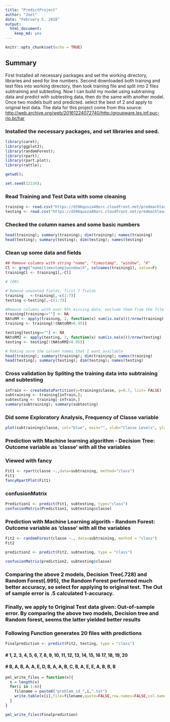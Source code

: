 ```yaml
---
title: "PredictProject"
author: "Joel"
date: "February 5, 2018"
output: 
  html_document: 
    keep_md: yes
---
```


```r
knitr::opts_chunk$set(echo = TRUE)
```

## Summary

First Installed all necessary packages and set the working directory, libraries and seed for line numbers. 
Second downloaded both training and test files into working directory, then took training file and split into 2 files
subtraining and subtesting. Now I can build my model using subtraining data and predict with subtesting data, then 
do the same with another model. Once two models built and predicted. select the best of 2 and apply to original test 
data. The data for this project come from this source: <http://web.archive.org/web/20161224072740/http:/groupware.les.inf.puc-rio.br/har>

### Installed the necessary packages, and set libraries and seed.

```r
library(caret);
library(ggplot2); 
library(randomForest);
library(rpart);
library(rpart.plot);
library(rattle);

getwd();

set.seed(12234);
```


### Read Training and Test Data with some cleaning 
```r
training <- read.csv("https://d396qusza40orc.cloudfront.net/predmachlearn/pml-training.csv", na.strings=c("NA","#DIV/0!",""))
testing <- read.csv("https://d396qusza40orc.cloudfront.net/predmachlearn/pml-testing.csv", na.strings=c("NA","#DIV/0!",""))
```


### Checked the column names and some basic numbers
```r
head(training); summary(training); dim(training); names(training)
head(testing); summary(testing); dim(testing); names(testing)
```


### Clean up some data and fields
```r
## Remove columns with string "name", "timestamp", "window", "X"
Cl <- grep("name|timestamp|window|X", colnames(training1), value=F) 
trainingCl <- training1[,-Cl]

# (OR)
```

```r
# Remove unwanted fields, first 7 fields
training   <-training[,-c(1:7)]
testing <-testing[,-c(1:7)]

#Remove columns with over 95% missing data, exclude them from the file
training[training==""] <- NA
NAtoRM <- apply(training, 2, function(x) sum(is.na(x)))/nrow(training)
training <- training[!(NAtoRM>0.95)]

testing[testing==""] <- NA
NAtoRM2 <- apply(testing, 2, function(x) sum(is.na(x)))/nrow(testing)
testing <- testing[!(NAtoRM2>0.95)]

# Making sure the column names that I want available
head(training); summary(training); dim(training); names(training)
head(testing); summary(testing); dim(testing); names(testing)
```


### Cross validation by Spliting the training data into subtraining and subtesting
```r
inTrain <- createDataPartition(y=training$classe, p=0.7, list= FALSE)
subtraining <- training[inTrain,]; 
subtesting <- training[-inTrain,]
summary(subtraining); summary(subtesting)
```

### Did some Exploratory Analysis, Frequency of Classe variable
```r
plot(subtraining$classe, col="blue", main="", xlab="Classe Levels", ylab="Frequency")
```


### Prediction with Machine learning algorithm - Decision Tree: Outcome variable as 'classe' with all the variables


### Viewed with fancy
```r
Fit1 <- rpart(classe ~.,data=subtraining, method="class")
Fit1
fancyRpartPlot(Fit1)
```

### confusionMatrix
```r
Prediction1 <- predict(Fit1, subtesting, type="class")
confusionMatrix(Prediction1, subtesting$classe)
```


### Prediction with Machine Learning algorith - Random Forest: Outcome variable as 'classe' with all the variables

```r
Fit2 <- randomForest(classe ~., data=subtraining, method = "class")
Fit2

prediction2 <- predict(Fit2, subtesting, type = "class")

confusionMatrix(prediction2, subtesting$classe)
```

### Comparing the above 2 models, Decision Tree(.728) and Random Forest(.995), the Random Forest performed much better accuracy, so select for applying to original test. The Out of sample error is .5 calculated 1-accuracy.

### Finally, we apply to Original Test data given: Out-of-sample error. By comparing the above two models, Decision tree and Random forest, seems the latter yielded better results

### Following Function generates 20 files with predictions
```r
Finalprediction <- predict(Fit2, testing, type = "class")
```

#### # 1, 2, 3, 4, 5, 6, 7, 8, 9, 10, 11, 12, 13, 14, 15, 16 17, 18, 19, 20 
#### # B, A, B, A, A, E, D, B, A,  A,  B,  C,  B,  A,  E,  E, A,  B,  B, B


```r
pml_write_files = function(x){
  n = length(x)
  for(i in 1:n){
    filename = paste0("problem_id_",i,".txt")
    write.table(x[i],file=filename,quote=FALSE,row.names=FALSE,col.names=FALSE)
  }
}

pml_write_files(Finalprediction)
```
